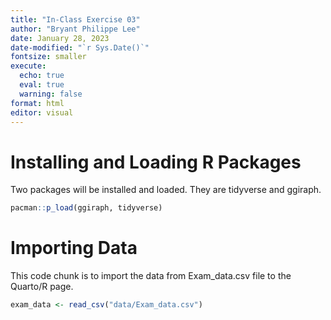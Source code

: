 ```yaml
---
title: "In-Class Exercise 03"
author: "Bryant Philippe Lee"
date: January 28, 2023
date-modified: "`r Sys.Date()`"
fontsize: smaller
execute: 
  echo: true
  eval: true
  warning: false
format: html
editor: visual
---
```


# Installing and Loading R Packages 

Two packages will be installed and loaded. They are tidyverse and ggiraph.

```r
pacman::p_load(ggiraph, tidyverse)
```

# Importing Data 

This code chunk is to import the data from Exam_data.csv file to the Quarto/R page.

```r
exam_data <- read_csv("data/Exam_data.csv")
```
